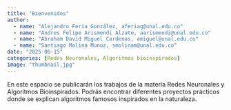 ```yaml
---
title: "Bienvenidos"
author:
  - name: "Alejandro Feria González, aferiag@unal.edu.co"
  - name: "Andres Felipe Arismendi Alzate, aarismendi@unal.edu.co"
  - name: "Abraham David Miguel Cardenas, amiguel@unal.edu.co"
  - name: "Santiago Molina Munoz, smolinam@unal.edu.co"
date: "2025-06-15"
categories: [Redes Neuronales, Algoritmos bioinspirados]
image: "thumbnail.jpg"
---
```


En este espacio se publicarán los trabajos de la materia Redes Neuronales y Algoritmos Bioinspirados. Podrás encontrar diferentes proyectos prácticos donde se explican algoritmos famosos inspirados en la naturaleza.